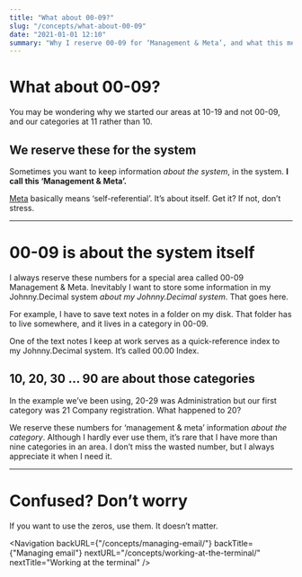 ```yaml
---
title: "What about 00-09?"
slug: "/concepts/what-about-00-09"
date: "2021-01-01 12:10"
summary: "Why I reserve 00-09 for ‘Management & Meta’, and what this means."
---
```


# What about 00-09?

You may be wondering why we started our areas at <JD>10-19</JD> and not <JD>00-09</JD>, and our categories at <JD>11</JD> rather than <JD>10</JD>.

## We reserve these for the system

Sometimes you want to keep information _about the system_, in the
system. **I call this ‘Management &amp; Meta’.**

<a href="https://en.wikipedia.org/wiki/Meta">Meta</a> basically means ‘self-referential’.
It’s about itself. Get it? If not, don’t stress.

---

# 00-09 is about the system itself

I always reserve these numbers for a special area called <JD>00-09 Management &amp; Meta</JD>. Inevitably I want to store some information in my Johnny.Decimal system _about my Johnny.Decimal system_. That goes here.

For example, I have to save <Link to="/concepts/keeping-notes/">text notes</Link> in a folder on my disk. That folder has to live somewhere, and it lives in a category in <JD>00-09</JD>.

One of the text notes I keep at work serves as a quick-reference index to my Johnny.Decimal system. It’s called <JD>00.00 Index</JD>.

## 10, 20, 30 … 90 are about those categories

In the example we’ve been using, <JD>20-29</JD> was <JD>Administration</JD> but our first category was <JD>21 Company registration</JD>. What happened to <JD>20</JD>?

We reserve these numbers for ‘management &amp; meta’ information _about the category_. Although I hardly ever use them, it’s rare that I have more than nine categories in an area. I don’t miss the wasted number, but I always appreciate it when I need it.

---

# Confused? Don’t worry

If you want to use the zeros, use them. It doesn’t matter.

<Navigation
	backURL={"/concepts/managing-email/"}
	backTitle={"Managing email"}
	nextURL="/concepts/working-at-the-terminal/"
	nextTitle="Working at the terminal"
/>
